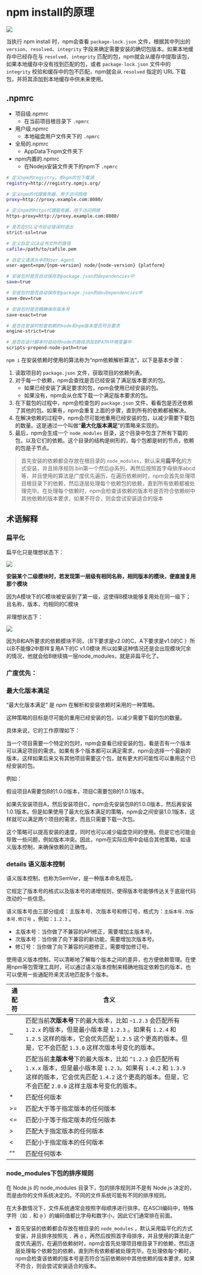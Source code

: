 # npm install的原理

![](https://p1-juejin.byteimg.com/tos-cn-i-k3u1fbpfcp/0570bf4581f74a9790bb86567b889e68~tplv-k3u1fbpfcp-zoom-in-crop-mark:1512:0:0:0.awebp?)



当执行 npm install 时，npm会查看 `package-lock.json` 文件，根据其中列出的 `version`、`resolved`、`integrity` 字段来确定需要安装的确切包版本。如果本地缓存中已经存在与 `resolved`、`integrity` 匹配的包，npm就会从缓存中提取该包，如果本地缓存中没有找到匹配的包，或者 `package-lock.json` 文件中的 `integrity` 校验和缓存中的包不匹配，npm就会从 `resolved` 指定的 URL 下载包，并将其添加到本地缓存中供未来使用。



## .npmrc

- 项目级.npmrc
  - 在当前项目根目录下 `.npmrc`
- 用户级.npmrc
  - 本地磁盘用户文件夹下的 `.npmrc`
- 全局的.npmrc
  - AppData下npm文件夹下
- npm内置的.npmrc
  - 在Nodejs安装文件夹下的npm下 `.npmrc`

```sh
# 定义npm的registry，即npm的包下载源
registry=http://registry.npmjs.org/

# 定义npm的代理服务器，用于访问网络
proxy=http://proxy.example.com:8080/

# 定义npm的https代理服务器，用于访问网络
https-proxy=http://proxy.example.com:8080/

# 是否在SSL证书验证错误时退出
strict-ssl=true

# 定义自定义CA证书文件的路径
cafile=/path/to/cafile.pem

# 自定义请求头中的User-Agent
user-agent=npm/{npm-version} node/{node-version} {platform}

# 安装包时是否自动保存到package.json的dependencies中
save=true

# 安装包时是否自动保存到package.json的devDependencies中
save-dev=true

# 安装包时是否精确保存版本号
save-exact=true

# 是否在安装时检查依赖的node和npm版本是否符合要求
engine-strict=true

# 是否在运行脚本时自动将node的路径添加到PATH环境变量中
scripts-prepend-node-path=true
```



`npm i` 在安装依赖时使用的算法称为“npm依赖解析算法”，以下是基本步骤：

1. 读取项目的 `package.json` 文件，获取项目的依赖列表。
2. 对于每一个依赖，npm会查找是否已经安装了满足版本要求的包。
   - 如果已经安装了满足要求的包，npm会使用已经安装的包。
   - 如果没有，npm会从仓库下载一个满足版本要求的包。
3. 在下载包的过程中，npm会检查包的 `package.json` 文件，看看包是否还依赖了其他的包。如果有，npm会重复上面的步骤，直到所有的依赖都被解决。
4. 在解决依赖的过程中，npm会尽可能地重用已经安装的包，以减少需要下载包的数量。这是通过一个叫做“**最大化版本满足**”的策略来实现的。
5. 最后，npm会生成一个 `node_modules` 目录，这个目录中包含了所有下载的包，以及它们的依赖。这个目录的结构是树形的，每个包都是树的节点，依赖的包是子节点。



> 首先安装的依赖都会存放在根目录的 `node_modules`，默认采用**扁平化**的方式安装，并且排序规则.bin第一个然后@系列，再然后按照首字母排序abcd等，并且使用的算法是广度优先遍历，在遍历依赖树时，npm会首先处理项目根目录下的依赖，然后逐层处理每个依赖包的依赖，直到所有依赖都被处理完毕。在处理每个依赖时，npm会检查该依赖的版本号是否符合依赖树中其他依赖的版本要求，如果不符合，则会尝试安装适合的版本







## 术语解释

### 扁平化

扁平化只是理想状态下：

![](https://p3-juejin.byteimg.com/tos-cn-i-k3u1fbpfcp/4bc99984ea8a4569bebd8f0630990224~tplv-k3u1fbpfcp-zoom-in-crop-mark:1512:0:0:0.awebp?)

**安装某个二级模块时，若发现第一层级有相同名称，相同版本的模块，便直接复用那个模块**

因为A模块下的C模块被安装到了第一级，这使得B模块能够复用处在同一级下；且名称，版本，均相同的C模块

非理想状态下：

![](https://p1-juejin.byteimg.com/tos-cn-i-k3u1fbpfcp/9288120f63cb4736afc2455e679de499~tplv-k3u1fbpfcp-zoom-in-crop-mark:1512:0:0:0.awebp?)

因为B和A所要求的依赖模块不同，（B下要求是v2.0的C，A下要求是v1.0的C ）所以B不能像2中那样复用A下的C v1.0模块 所以如果这种情况还是会出现模块冗余的情况，他就会给B继续搞一层node_modules，就是非扁平化了。



### 广度优先：



### 最大化版本满足

“最大化版本满足” 是 npm 在解析和安装依赖时采用的一种策略。

这种策略的目标是尽可能的重用已经安装的包，以减少需要下载的包的数量。

具体来说，它的工作原理如下：

当一个项目需要一个特定的包时，npm会查看已经安装的包，看是否有一个版本可以满足项目的需求。如果有多个版本都可以满足需求，npm会选择一个最新的版本。这样如果后来又有其他项目需要这个包，就有更大的可能性可以重用这个已经安装的包。

例如：

假设项目A需要包B的1.0.0版本，项目C需要包B的1.0.1版本。

如果先安装项目A，然后安装项目C，npm会先安装包B的1.0.0版本，然后再安装1.0.1版本。但是如果使用了最大化版本满足的策略，npm会之间安装1.0.1版本，这样就可以满足两个项目的需求，而且只需要下载一次包。

这个策略可以提高安装的速度，同时也可以减少磁盘空间的使用。但是它也可能会导致一些问题，例如版本冲突。因此，npm在实际应用中会结合其他策略，如语义版本控制，来确保依赖的正确性。

### details 语义版本控制

语义版本控制，也称为SemVer，是一种版本命名规范。

它规定了版本号的格式以及版本号的递增规则，使得版本号能够传达关于底层代码改动的一些信息。

语义版本号由三部分组成：主版本号、次版本号和修订号，格式为：`主版本号.次版本号.修订号` ，例如：`1.2.3` 。

- 主版本号：当你做了不兼容的API修正，需要增加主版本号。
- 次版本号：当你做了向下兼容的新功能，需要增加次版本号。
- 修订号：当你做了向下兼容的问题修正，需要增加修订号。

使用语义版本控制，可以清晰地了解每个版本之间的差异，也方便依赖管理。在使用npm等包管理工具时，可以通过语义版本控制来精确地指定依赖包的版本，也可以使用一些通配符来灵活地匹配多个版本。

| 通配符 | 含义                                                         |
| ------ | ------------------------------------------------------------ |
| ~      | 匹配当前**次版本号**下的最大版本，比如 `~1.2.3` 会匹配所有 `1.2.x` 的版本，但是最小版本是 `1.2.3` 。如果有 `1.2.4` 和 `1.2.5` 这样的版本，它会优先匹配 `1.2.5` 这个更高的版本。但是，它不会匹配 `1.3.0` 这样次版本号变化的版本。 |
| ^      | 匹配当前**主版本号**下的最大版本，比如 `^1.2.3` 会匹配所有 `1.x.x` 版本，但是最小版本是 `1.2.3`。如果有 `1.4.2` 和 `1.3.9` 这样的版本，它会优先匹配 `1.4.2` 这个更高的版本。但是，它不会匹配 `2.0.0` 这样主版本号变化的版本。 |
| *      | 匹配任何版本                                                 |
| &gt;=     | 匹配大于等于指定版本的任何版本                               |
| &lt;=     | 匹配小于等于指定版本的任何版本                               |
| &gt;      | 匹配大于指定版本的任何版本                                   |
| &lt;      | 匹配小于指定版本的任何版本                                   |
| ""     | 匹配任何版本                                                 |



### node_modules下包的排序规则

在 Node.js 的 node_modules 目录下，包的排序规则并不是有 Node.js 决定的，而是由你的文件系统决定的。不同的文件系统可能有不同的排序规则。

在大多数情况下，文件系统通常会按照字母顺序进行排序。在ASCII编码中，特殊字符（如 `.` 和 `@` ）的编码值都比字母和数字小，因此它们通常排在前面。

- 首先安装的依赖都会存放在根目录的 `node_modules` ，默认采用扁平化的方式安装，并且排序按照先 `.` 再 `@` ，再然后按照首字母排序，并且使用的算法是广度优先遍历，在遍历依赖树时，npm会首先处理项目根目录下的依赖，然后逐层处理每个依赖包的依赖，直到所有依赖都被处理完毕。在处理依每个赖时，npm会检查该依赖的版本号是否符合当前依赖树中其他依赖的版本要求，如果不符合，则会尝试安装适合的版本。 
